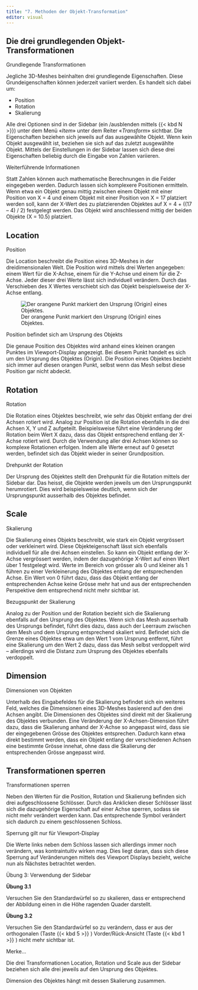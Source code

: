 ```yaml
---
title: "7. Methoden der Objekt-Transformation"
editor: visual
---
```


## Die drei grundlegenden Objekt-Transformationen

::: column-margin
Grundlegende Transformationen
:::

Jegliche 3D-Meshes beinhalten drei grundlegende Eigenschaften. Diese Grundeigenschaften können jederzeit variiert werden. Es handelt sich dabei um:

-   Position
-   Rotation
-   Skalierung

Alle drei Optionen sind in der Sidebar (ein /ausblenden mittels {{< kbd N >}}) unter dem Menü «*Item*» unter dem Reiter «*Transform*» sichtbar. Die Eigenschaften beziehen sich jeweils auf das ausgewählte Objekt. Wenn kein Objekt ausgewählt ist, beziehen sie sich auf das zuletzt ausgewählte Objekt. Mittels der Einstellungen in der Sidebar lassen sich diese drei Eigenschaften beliebig durch die Eingabe von Zahlen variieren.

:::::: tippbox
:::: tippbox-header
::: tippbox-icon
:::
Weiterführende Informationen
::::

::: tippbox-body
Statt Zahlen können auch mathematische Berechnungen in die Felder eingegeben werden. Dadurch lassen sich komplexere Positionen ermitteln. Wenn etwa ein Objekt genau mittig zwischen einem Objekt mit einer Position von X = 4 und einem Objekt mit einer Position von X = 17 platziert werden soll, kann der X-Wert des zu platzierenden Objektes auf X = 4 + ((17 -- 4) / 2) festgelegt werden. Das Objekt wird anschliessend mittig der beiden Objekte (X = 10.5) platziert.
:::
::::::

## Location

::: column-margin
Position
:::

Die Location beschreibt die Position eines 3D-Meshes in der dreidimensionalen Welt. Die Position wird mittels drei Werten angegeben: einem Wert für die X-Achse, einem für die Y-Achse und einem für die Z-Achse. Jeder dieser drei Werte lässt sich individuell verändern. Durch das Verschieben des X Wertes verschiebt sich das Objekt beispielsweise der X-Achse entlang.

![Der orangene Punkt markiert den Ursprung (Origin) eines Objektes.](Images/Chapter_7/1.%20Origin.png){#fig-1_1 fig-align="left"}

::: column-margin
Position befindet sich am Ursprung des Objekts
:::

Die genaue Position des Objektes wird anhand eines kleinen orangen Punktes im Viewport-Display angezeigt. Bei diesem Punkt handelt es sich um den Ursprung des Objektes (Origin). Die Position eines Objektes bezieht sich immer auf diesen orangen Punkt, selbst wenn das Mesh selbst diese Position gar nicht abdeckt.

## Rotation

::: column-margin
Rotation
:::

Die Rotation eines Objektes beschreibt, wie sehr das Objekt entlang der drei Achsen rotiert wird. Analog zur Position ist die Rotation ebenfalls in die drei Achsen X, Y und Z aufgeteilt. Beispielsweise führt eine Veränderung der Rotation beim Wert X dazu, dass das Objekt entsprechend entlang der X-Achse rotiert wird. Durch die Verwendung aller drei Achsen können so komplexe Rotationen erfolgen. Indem alle Werte erneut auf 0 gesetzt werden, befindet sich das Objekt wieder in seiner Grundposition.

::: column-margin
Drehpunkt der Rotation
:::

Der Ursprung des Objektes stellt den Drehpunkt für die Rotation mittels der Sidebar dar. Das heisst, die Objekte werden jeweils um den Ursprungspunkt herumrotiert. Dies wird beispielsweise deutlich, wenn sich der Ursprungspunkt ausserhalb des Objektes befindet.

## Scale

::: column-margin
Skalierung
:::

Die Skalierung eines Objekts beschreibt, wie stark ein Objekt vergrössert oder verkleinert wird. Diese Objekteigenschaft lässt sich ebenfalls individuell für alle drei Achsen einstellen. So kann ein Objekt entlang der X-Achse vergrössert werden, indem der dazugehörige X-Wert auf einen Wert über 1 festgelegt wird. Werte im Bereich von grösser als 0 und kleiner als 1 führen zu einer Verkleinerung des Objektes entlang der entsprechenden Achse. Ein Wert von 0 führt dazu, dass das Objekt entlang der entsprechenden Achse keine Grösse mehr hat und aus der entsprechenden Perspektive dem entsprechend nicht mehr sichtbar ist.

::: column-margin
Bezugspunkt der Skalierung
:::

Analog zu der Position und der Rotation bezieht sich die Skalierung ebenfalls auf den Ursprung des Objektes. Wenn sich das Mesh ausserhalb des Ursprungs befindet, führt dies dazu, dass auch der Leerraum zwischen dem Mesh und dem Ursprung entsprechend skaliert wird. Befindet sich die Grenze eines Objektes etwa um den Wert 1 vom Ursprung entfernt, führt eine Skalierung um den Wert 2 dazu, dass das Mesh selbst verdoppelt wird -- allerdings wird die Distanz zum Ursprung des Objektes ebenfalls verdoppelt.

## Dimension

::: column-margin
Dimensionen von Objekten
:::

Unterhalb des Eingabefeldes für die Skalierung befindet sich ein weiteres Feld, welches die Dimensionen eines 3D-Meshes basierend auf den drei Achsen angibt. Die Dimensionen des Objektes sind direkt mit der Skalierung des Objektes verbunden. Eine Veränderung der X-Achsen-Dimension führt dazu, dass die Skalierung anhand der X-Achse so angepasst wird, dass sie der eingegebenen Grösse des Objektes entsprechen. Dadurch kann etwa direkt bestimmt werden, dass ein Objekt entlang der verschiedenen Achsen eine bestimmte Grösse innehat, ohne dass die Skalierung der entsprechenden Grösse angepasst wird.

## Transformationen sperren

::: column-margin
Transformationen sperren
:::

Neben den Werten für die Position, Rotation und Skalierung befinden sich drei aufgeschlossene Schlösser. Durch das Anklicken dieser Schlösser lässt sich die dazugehörige Eigenschaft auf einer Achse sperren, sodass sie nicht mehr verändert werden kann. Das entsprechende Symbol verändert sich dadurch zu einem geschlossenen Schloss.

::: column-margin
Sperrung gilt nur für Viewport-Display
:::

Die Werte links neben dem Schloss lassen sich allerdings immer noch verändern, was kontraintuitiv wirken mag. Dies liegt daran, dass sich diese Sperrung auf Veränderungen mittels des Viewport Displays bezieht, welche nun als Nächstes betrachtet werden.

:::::: exercisebox
:::: exercisebox-header
::: exercisebox-icon
:::

Übung 3: Verwendung der Sidebar
::::

::: exercisebox-body
**Übung 3.1**

Versuchen Sie den Standardwürfel so zu skalieren, dass er entsprechend der Abbildung einen in die Höhe ragenden Quader darstellt.

**Übung 3.2**

Versuchen Sie den Standardwürfel so zu verändern, dass er aus der orthogonalen (Taste {{< kbd 5 >}} ) Vorder/Rück-Ansicht (Taste {{< kbd 1 >}} ) nicht mehr sichtbar ist.
:::
::::::

:::::: rememberbox
:::: rememberbox-header
::: rememberbox-icon
:::

Merke...
::::

::: rememberbox-body
Die drei Transformationen Location, Rotation und Scale aus der Sidebar beziehen sich alle drei jeweils auf den Ursprung des Objektes.

Dimension des Objektes hängt mit dessen Skalierung zusammen.
:::
::::::
